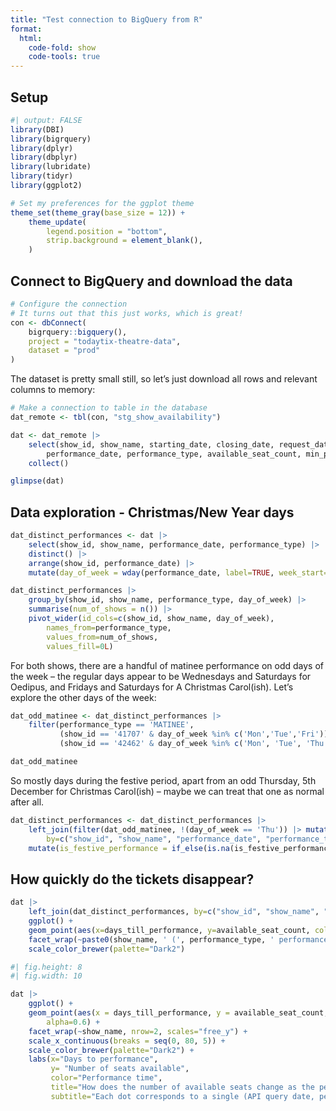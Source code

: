 ```yaml
---
title: "Test connection to BigQuery from R"
format:
  html:
    code-fold: show
    code-tools: true
---
```


## Setup

```r
#| output: FALSE
library(DBI)
library(bigrquery)
library(dplyr)
library(dbplyr)
library(lubridate)
library(tidyr)
library(ggplot2)

# Set my preferences for the ggplot theme
theme_set(theme_gray(base_size = 12)) + 
    theme_update(
        legend.position = "bottom",
        strip.background = element_blank(),
    )
```

## Connect to BigQuery and download the data

```r
# Configure the connection
# It turns out that this just works, which is great!
con <- dbConnect(
    bigrquery::bigquery(),
    project = "todaytix-theatre-data",
    dataset = "prod"
)
```

The dataset is pretty small still, so let's just download all rows and relevant columns to memory:

```r
# Make a connection to table in the database
dat_remote <- tbl(con, "stg_show_availability")
```

```r
dat <- dat_remote |>
    select(show_id, show_name, starting_date, closing_date, request_date, days_till_performance,
        performance_date, performance_type, available_seat_count, min_price) |>
    collect()

glimpse(dat)
```


## Data exploration - Christmas/New Year days 

```r
dat_distinct_performances <- dat |>
    select(show_id, show_name, performance_date, performance_type) |>
    distinct() |>
    arrange(show_id, performance_date) |>
    mutate(day_of_week = wday(performance_date, label=TRUE, week_start=1))
```

```r
dat_distinct_performances |>
    group_by(show_id, show_name, performance_type, day_of_week) |>
    summarise(num_of_shows = n()) |>
    pivot_wider(id_cols=c(show_id, show_name, day_of_week),
        names_from=performance_type,
        values_from=num_of_shows,
        values_fill=0L)
```

For both shows, there are a handful of matinee performance on odd days of the week -- the regular days appear to be Wednesdays and Saturdays for Oedipus, and Fridays and Saturdays for A Christmas Carol(ish). Let's explore the other days of the week:

```r
dat_odd_matinee <- dat_distinct_performances |>
    filter(performance_type == 'MATINEE',
           (show_id == '41707' & day_of_week %in% c('Mon','Tue','Fri')) | 
           (show_id == '42462' & day_of_week %in% c('Mon', 'Tue', 'Thu', 'Sun')))

dat_odd_matinee
```

So mostly days during the festive period, apart from an odd Thursday, 5th December for Christmas Carol(ish) -- maybe we can treat that one as normal after all.

```r
dat_distinct_performances <- dat_distinct_performances |>
    left_join(filter(dat_odd_matinee, !(day_of_week == 'Thu')) |> mutate(is_festive_performance = TRUE),
        by=c("show_id", "show_name", "performance_date", "performance_type", "day_of_week")) |>
    mutate(is_festive_performance = if_else(is.na(is_festive_performance), FALSE, is_festive_performance))

```




## How quickly do the tickets disappear?

```r
dat |>
    left_join(dat_distinct_performances, by=c("show_id", "show_name", "performance_date", "performance_type")) |>
    ggplot() +
    geom_point(aes(x=days_till_performance, y=available_seat_count, color=is_festive_performance)) +
    facet_wrap(~paste0(show_name, ' (', performance_type, ' performance)'), nrow=2) +
    scale_color_brewer(palette="Dark2")


```





```r
#| fig.height: 8
#| fig.width: 10

dat |>
    ggplot() +
    geom_point(aes(x = days_till_performance, y = available_seat_count, color = performance_type),
        alpha=0.6) +
    facet_wrap(~show_name, nrow=2, scales="free_y") +
    scale_x_continuous(breaks = seq(0, 80, 5)) +
    scale_color_brewer(palette="Dark2") +
    labs(x="Days to performance",
         y= "Number of seats available",
         color="Performance time",
         title="How does the number of available seats change as the performance date approaches?",
         subtitle="Each dot corresponds to a single (API query date, performance date) pair")

```

